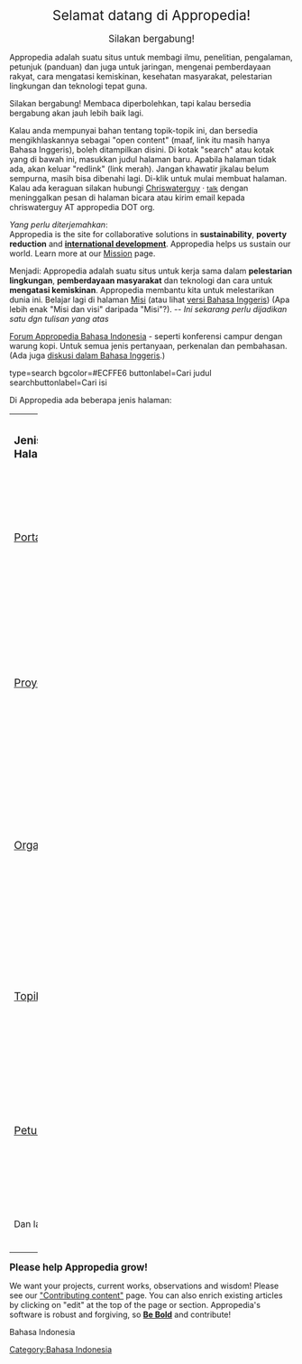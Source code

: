 <center><big><big><big>Selamat datang di Appropedia!</big></big></big><br /><br /><big>Silakan bergabung!</big></center>

Appropedia adalah suatu situs untuk membagi ilmu, penelitian, pengalaman, petunjuk (panduan) dan juga untuk jaringan, mengenai pemberdayaan rakyat, cara mengatasi kemiskinan, kesehatan masyarakat, pelestarian lingkungan dan teknologi tepat guna. 

Silakan bergabung! Membaca diperbolehkan, tapi kalau bersedia bergabung akan jauh lebih baik lagi. 
	
Kalau anda mempunyai bahan tentang topik-topik ini, dan bersedia mengikhlaskannya sebagai "open content" (maaf, link itu masih hanya Bahasa Inggeris), boleh ditampilkan disini. Di kotak "search" atau kotak yang di bawah ini, masukkan judul halaman baru. Apabila halaman tidak ada, akan keluar "redlink" (link merah). Jangan khawatir jikalau belum sempurna, masih bisa dibenahi lagi. Di-klik untuk mulai membuat halaman. Kalau ada keraguan silakan hubungi [[User:Chriswaterguy|Chriswaterguy]] &middot; <small>[[User talk:Chriswaterguy|talk]]</small> dengan meninggalkan pesan di halaman bicara atau kirim email kepada chriswaterguy AT appropedia DOT org.


''Yang perlu diterjemahkan'':
<br>

Appropedia is the site for collaborative solutions in '''sustainability''', '''poverty reduction''' and '''[[international development]]'''.  Appropedia helps us sustain our world.  Learn more at our [[Appropedia:Mission|Mission]] page.

Menjadi: 
Appropedia adalah suatu situs untuk kerja sama dalam '''pelestarian lingkungan''', '''pemberdayaan masyarakat''' dan teknologi dan cara untuk '''mengatasi kemiskinan'''. Appropedia membantu kita untuk  melestarikan dunia ini. Belajar lagi di halaman [[Appropedia:Misi|Misi]] (atau lihat [[Appropedia:Mission|versi Bahasa Inggeris]]) (Apa lebih enak "Misi dan visi" daripada "Misi"?).    -- ''Ini sekarang perlu dijadikan satu dgn tulisan yang atas''

[http://forums.appropedia.org/forum/41 Forum Appropedia Bahasa Indonesia] - seperti konferensi campur dengan warung kopi. Untuk semua jenis pertanyaan, perkenalan dan pembahasan. (Ada juga [http://forums.appropedia.org/forum diskusi dalam Bahasa Inggeris].)

<inputbox>
type=search
bgcolor=#ECFFE6
buttonlabel=Cari judul
searchbuttonlabel=Cari isi
</inputbox>


Di Appropedia ada beberapa jenis halaman: 

{| cellspacing="0" cellpadding="10px" width=100% style="background:#8CB28B;border-right:2px solid white;border-bottom:2px solid white;"
|- style="color: #EEEECC;background:#818CA5;border-right:2px solid white;border-top:2px solid white;padding-left: .9em;padding-right: .9em;"
| width=14%  |'''<big>Jenis Halaman</big>''' || Penjelasan || width=19% | Di Appropedia Bahasa Inggeris
|-
|
;<big>[[:Category:Portal|Portal]]:</big> 
|Information aggregated on specific topics e.g. [[Portal:Appropriate technology|Appropriate technology]], [[Portal:Energy|Energy]], [[Portal:Green living|Green living]] and [[Portal:Water|Water]] || [[:Category:Portals|Portals]]
|-
|
;<big>[[:Category:Proyek|Proyek]]:</big>
|In-country and academic projects, such as [[Bathing water project, Madura, Indonesia, 2000]] and [[UTC Solar Distiller]] || 
[[:Category:Projects|Projects]]
|-
|
;<big>[[:Category:Organisasi|Organisasi]]:</big>
|Misalnya lembaga, institut, departamen dari pemerintah dan perusahaan, misalnya [[AMPL]],[http://www.ampl.or.id/] [[Ristek]][http://www.ristek.go.id] dan [[WALHI]].[http://www.walhi.or.id/] || [[:Category:Organizations|Organization]]
|-
|  
;<big>[[:Category:Topik|Topik]]:</big> 
|Public education and discourse topics, Subject matter articles, e.g. [[:Category:Photovoltaics|Photovoltaics]] and [[:Category:Rainwater|Rainwater]] || [[:Category:Topics|Topic]]
|-
|
;<big>[[:Category:Petunjuk|Petunjuk]]:</big>
|Step by step instructions, from how to [[Weld wood]], to constructing a [[Home biogas system]] || [[:Category:How tos|How tos]]
|-
|
Dan lagi:
| [[:Category:Kerjasama|Kerjasama]]   /  [[:Category:Program|Program]]  /   [[:Category:Skripsi|Skripsi]]
| [[:Category:Coordination|Coordination]]   /  [[:Category:Programs|Program]]  /   [[:Category:Theses|Thesis]]
|}

'''<big>Please help Appropedia grow!</big>'''

We want your projects, current works, observations and wisdom! Please see our [[Help:Contributing content|"Contributing content"]] page.  You can also enrich existing articles by clicking on "edit" at the top of the page or section.  Appropedia's software is robust and forgiving, so '''[[A:BOLD|Be Bold]]''' and contribute!  


<categorytree>Bahasa Indonesia</categorytree>


[[Category:Bahasa Indonesia]]